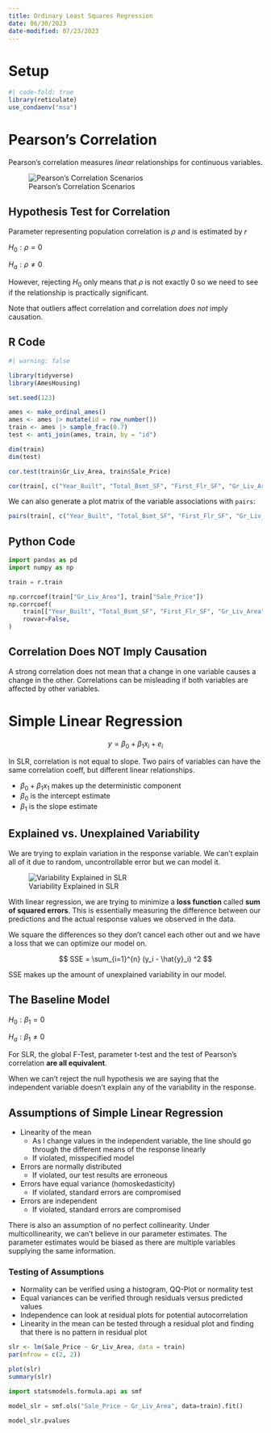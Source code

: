 ```yaml
---
title: Ordinary Least Squares Regression
date: 06/30/2023
date-modified: 07/23/2023
---
```


# Setup {.unnumbered}

```r
#| code-fold: true
library(reticulate)
use_condaenv("msa")
```

# Pearson's Correlation

Pearson's correlation measures *linear* relationships for continuous variables. 

![Pearson's Correlation Scenarios](images/pearson.png)

## Hypothesis Test for Correlation

Parameter representing population correlation is $\rho$ and is estimated by $r$

::: text-center
$H_0: \rho = 0$

$H_a: \rho \neq 0$
:::

However, rejecting $H_0$ only means that $\rho$ is not exactly 0 so we need to see if the relationship is practically significant.

Note that outliers affect correlation and correlation *does not* imply causation.

## R Code

```r
#| warning: false

library(tidyverse)
library(AmesHousing)

set.seed(123)

ames <- make_ordinal_ames()
ames <- ames |> mutate(id = row_number())
train <- ames |> sample_frac(0.7)
test <- anti_join(ames, train, by = "id")

dim(train)
dim(test)
```

```r
cor.test(train$Gr_Liv_Area, train$Sale_Price)
```

```r
cor(train[, c("Year_Built", "Total_Bsmt_SF", "First_Flr_SF", "Gr_Liv_Area", "Sale_Price")])
```

We can also generate a plot matrix of the variable associations with `pairs`:

```r
pairs(train[, c("Year_Built", "Total_Bsmt_SF", "First_Flr_SF", "Gr_Liv_Area", "Sale_Price")])
```

## Python Code

```python
import pandas as pd
import numpy as np

train = r.train

np.corrcoef(train["Gr_Liv_Area"], train["Sale_Price"])
np.corrcoef(
    train[["Year_Built", "Total_Bsmt_SF", "First_Flr_SF", "Gr_Liv_Area", "Sale_Price"]],
    rowvar=False,
)
```

## Correlation Does NOT Imply Causation

A strong correlation does not mean that a change in one variable causes a change in the other. Correlations can be misleading if both variables are affected by other variables.

# Simple Linear Regression

$$
y = \beta_0 + \beta_1x_i + e_i
$$

In SLR, correlation is not equal to slope. Two pairs of variables can have the same correlation coeff, but different linear relationships. 

-   $\beta_0 + \beta_1x_1$ makes up the deterministic component
-   $\beta_0$ is the intercept estimate
-   $\beta_1$ is the slope estimate

## Explained vs. Unexplained Variability

We are trying to explain variation in the response variable. We can't explain all of it due to random, uncontrollable error but we can model it.

![Variability Explained in SLR](images/variability.png)

With linear regression, we are trying to minimize a **loss function** called **sum of squared errors**. This is essentially measuring the difference between our predictions and the actual response values we observed in the data. 

We square the differences so they don't cancel each other out and we have a loss that we can optimize our model on. 

$$
SSE = \sum_{i=1}^{n} (y_i - \hat{y}_i) ^2
$$

SSE makes up the amount of unexplained variability in our model.

## The Baseline Model

::: text-center
$H_0: \beta_1 = 0$

$H_a: \beta_1 \neq 0$
:::

For SLR, the global F-Test, parameter t-test and the test of Pearson's correlation **are all equivalent**.

When we can't reject the null hypothesis we are saying that the independent variable doesn't explain any of the variability in the response.

## Assumptions of Simple Linear Regression

-   Linearity of the mean
    -   As I change values in the independent variable, the line should go through the different means of the response linearly
    -   If violated, misspecified model
-   Errors are normally distributed
    -   If violated, our test results are erroneous
-   Errors have equal variance (homoskedasticity)
    -   If violated, standard errors are compromised
-   Errors are independent
    -   If violated, standard errors are compromised

There is also an assumption of no perfect collinearity. Under multicollinearity, we can't believe in our parameter estimates. The parameter estimates would be biased as there are multiple variables supplying the same information.

### Testing of Assumptions

-   Normality can be verified using a histogram, QQ-Plot or normality test
-   Equal variances can be verified through residuals versus predicted values
-   Independence can look at residual plots for potential autocorrelation
-   Linearity in the mean can be tested through a residual plot and finding that there is no pattern in residual plot

```r
slr <- lm(Sale_Price ~ Gr_Liv_Area, data = train)
par(mfrow = c(2, 2))

plot(slr)
summary(slr)
```

```python
import statsmodels.formula.api as smf

model_slr = smf.ols("Sale_Price ~ Gr_Liv_Area", data=train).fit()

model_slr.pvalues
```
